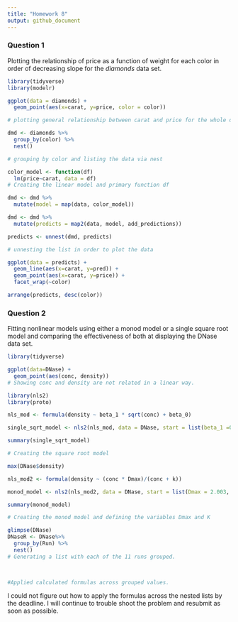```yaml
---
title: "Homework 8"
output: github_document
---
```

### Question 1
Plotting the relationship of price as a function of weight for each color in order of decreasing slope for the *diamonds* data set.

```r
library(tidyverse)
library(modelr)

ggplot(data = diamonds) +
  geom_point(aes(x=carat, y=price, color = color))

# plotting general relationship between carat and price for the whole data set

dmd <- diamonds %>%
  group_by(color) %>%
  nest()

# grouping by color and listing the data via nest
```
```r
color_model <- function(df)
  lm(price~carat, data = df)
# Creating the linear model and primary function df

dmd <- dmd %>%
  mutate(model = map(data, color_model))

dmd <- dmd %>%
  mutate(predicts = map2(data, model, add_predictions))

predicts <- unnest(dmd, predicts)

# unnesting the list in order to plot the data
```


```r
ggplot(data = predicts) +
  geom_line(aes(x=carat, y=pred)) +
  geom_point(aes(x=carat, y=price)) +
  facet_wrap(~color)

arrange(predicts, desc(color))

```

### Question 2

Fitting nonlinear models using either a monod model or a single square root model and comparing the effectiveness of both at displaying the DNase data set. 

```r
library(tidyverse)

ggplot(data=DNase) +
  geom_point(aes(conc, density))
# Showing conc and density are not related in a linear way.
```
```r
library(nls2)
library(proto)

nls_mod <- formula(density ~ beta_1 * sqrt(conc) + beta_0)

single_sqrt_model <- nls2(nls_mod, data = DNase, start = list(beta_1 =0.5, beta_0 = 0.1))

summary(single_sqrt_model)

# Creating the square root model
```
```r
max(DNase$density)

nls_mod2 <- formula(density ~ (conc * Dmax)/(conc + k))

monod_model <- nls2(nls_mod2, data = DNase, start = list(Dmax = 2.003, k = 2.003/2))

summary(monod_model)

# Creating the monod model and defining the variables Dmax and K

```

```r
glimpse(DNase)
DNaseR <- DNase%>%
  group_by(Run) %>%
  nest()
# Generating a list with each of the 11 runs grouped.


                
#Applied calculated formulas across grouped values.
```

I could not figure out how to apply the formulas across the nested lists by the deadline. I will continue to trouble shoot the problem and resubmit as soon as possible. 